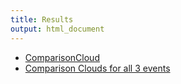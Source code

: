 ```yaml
---
title: Results
output: html_document
---
```



* [ComparisonCloud](first-analysis.html)
* [Comparison Clouds for all 3 events](comparison_clouds.html) 
